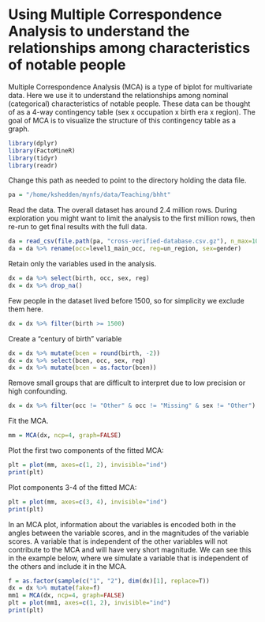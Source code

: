 # Using Multiple Correspondence Analysis to understand the relationships among characteristics of notable people

Multiple Correspondence Analysis (MCA) is a type of biplot for multivariate data.  Here we use it to understand the relationships among nominal (categorical) characteristics of notable people.  These data can be thought of as a 4-way contingency table (sex x occupation x birth era x region).  The goal of MCA is to visualize the structure of this contingency table as a graph.

```r
library(dplyr)
library(FactoMineR)
library(tidyr)
library(readr)
```

Change this path as needed to point to the directory holding the data file.

```r
pa = "/home/kshedden/mynfs/data/Teaching/bhht"
```

Read the data.  The overall dataset has around 2.4 million rows.  During exploration you might want to limit the analysis to the first million rows, then re-run to get final results with the full data.

```r
da = read_csv(file.path(pa, "cross-verified-database.csv.gz"), n_max=1000000)
da = da %>% rename(occ=level1_main_occ, reg=un_region, sex=gender)
```

Retain only the variables used in the analysis.

```r
dx = da %>% select(birth, occ, sex, reg)
dx = dx %>% drop_na()
```

Few people in the dataset lived before 1500, so for simplicity we exclude them here.

```r
dx = dx %>% filter(birth >= 1500)
```

Create a "century of birth" variable

```r
dx = dx %>% mutate(bcen = round(birth, -2))
dx = dx %>% select(bcen, occ, sex, reg)
dx = dx %>% mutate(bcen = as.factor(bcen))
```

Remove small groups that are difficult to interpret due to low precision or high confounding.

```r
dx = dx %>% filter(occ != "Other" & occ != "Missing" & sex != "Other")
```

Fit the MCA.

```r
mm = MCA(dx, ncp=4, graph=FALSE)
```

Plot the first two components of the fitted MCA:

```r
plt = plot(mm, axes=c(1, 2), invisible="ind")
print(plt)
```

Plot components 3-4 of the fitted MCA:

```r
plt = plot(mm, axes=c(3, 4), invisible="ind")
print(plt)
```
In an MCA plot, information about the variables is encoded both in the angles between the variable scores, and in the magnitudes of the variable scores.  A variable that is independent of the other variables will not contribute to the MCA and will have very short magnitude.  We can see this in the example below, where we simulate a variable that is independent of the others and include it in the MCA.

```r
f = as.factor(sample(c("1", "2"), dim(dx)[1], replace=T))
dx = dx %>% mutate(fake=f)
mm1 = MCA(dx, ncp=4, graph=FALSE)
plt = plot(mm1, axes=c(1, 2), invisible="ind")
print(plt)
```
